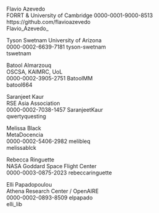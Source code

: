 Flavio Azevedo	
FORRT & University of Cambridge	
0000-0001-9000-8513	
https://github.com/flavioazevedo	
Flavio_Azevedo_						

Tyson	Swetnam	
University of Arizona	
0000-0002-6639-7181	
tyson-swetnam	
tswetnam	

Batool	Almarzouq	
OSCSA, KAIMRC, UoL	
0000-0002-3905-2751	
BatoolMM	
batool664		

Saranjeet Kaur	
RSE Asia Association	
0000-0002-7038-1457	
SaranjeetKaur	
qwertyquesting		

Melissa	Black	
MetaDocencia	
0000-0002-5406-2982	melibleq	
melissablck			

Rebecca	Ringuette	
NASA Goddard Space Flight Center	
0000-0003-0875-2023	
rebeccaringuette	

Elli	Papadopoulou	
Athena Research Center / OpenAIRE	
0000-0002-0893-8509	elpapado		
elli_lib										
